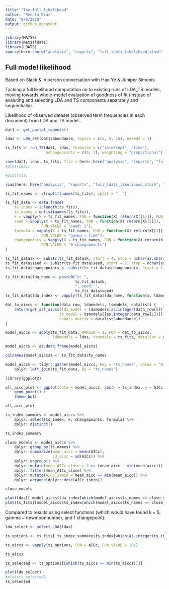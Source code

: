 ```yaml
---
title: "Toy full likelihood"
author: "Renata Diaz"
date: "8/6/2019"
output: github_document
---
```


```r

library(MATSS)
library(matssldats)
library(LDATS)
source(here::here("analysis", "reports", "full_ldats_likelihood_stash", "full_ldats_likelihood.R"))

```

## Full model likelihood

Based on Slack & in person conversation with Hao Ye & Juniper Simonis.

Tacking a full likelihood computation on to existing runs of LDA_TS models, moving towards whole-model evaluation of goodness of fit (instead of evaluting and selecting LDA and TS components separately and sequentially). 

Likelihood of observed dataset (observed term frequencies in each document) from LDA and TS model...

```r
dat1 <- get_portal_rodents()

ldas <- LDA_set(dat1$abundance, topics = c(2, 5, 16), nseeds = 1)

ts_fits <- run_TS(dat1, ldas, formulas = c("intercept", "time"), 
                  nchangepoints = c(0, 1), weighting = "proportional")

save(dat1, ldas, ts_fits, file = here::here("analysis", "reports", "full_ldats_likelihood_stash", "models.RData"))
#plot(lda1)

#plot(ts1)
```

```r
load(here::here("analysis", "reports", "full_ldats_likelihood_stash", "models.RData"))
```

```r

ts_fit_names <- strsplit(names(ts_fits), split = ", ")

ts_fit_data <- data.frame(
    ts_index = 1:length(ts_fits),
    ts_names = unlist(names(ts_fits)),
    k = vapply(X = ts_fit_names, FUN = function(X) return(X[[1]]), FUN.VALUE = "k: 2"),
    seed = vapply(X = ts_fit_names, FUN = function(X) return(X[[2]]), 
                FUN.VALUE = "seed: 1"),
    formula = vapply(X = ts_fit_names, FUN = function(X) return(X[[3]]), 
                FUN.VALUE = "gamma ~ time"),
    changepoints = vapply(X = ts_fit_names, FUN = function(X) return(X[[4]]), 
                FUN.VALUE = "0 changepoints")
)

ts_fit_data$k <- substr(ts_fit_data$k, start = 4, stop = nchar(as.character(ts_fit_data$k)))
ts_fit_data$seed <- substr(ts_fit_data$seed, start = 7, stop = nchar(as.character(ts_fit_data$seed)))
ts_fit_data$changepoints <- substr(ts_fit_data$changepoints, start = 1, stop = nchar(as.character(ts_fit_data$changepoints))- 13)

ts_fit_data$lda_name <- paste0("k: ",
                               ts_fit_data$k, 
                               ", seed: ",
                               ts_fit_data$seed)
ts_fit_data$lda_index <- vapply(ts_fit_data$lda_name, function(x, ldamodels) return(which(names(ldamodels) == x)), ldamodels = ldas, FUN.VALUE = 1)

dat_to_aiccs <- function(data_row, ldamodels, tsmodels, datalist) {
    return(get_all_aiccs(lda_model = ldamodels[as.integer(data_row[8])],
                        ts_model = tsmodels[[as.integer(data_row[1])]],
                        counts_matrix = datalist$abundance))
}

```


```r

model_aiccs <- apply(ts_fit_data, MARGIN = 1, FUN = dat_to_aiccs,
                     ldamodels = ldas, tsmodels = ts_fits, datalist = dat1)

model_aiccs <- as.data.frame(model_aiccs)

colnames(model_aiccs) <- ts_fit_data$ts_names

model_aiccs <- tidyr::gather(model_aiccs, key = "ts_names", value = "AICc") %>%
    dplyr::left_join(ts_fit_data, by = "ts_names")

```


```r

library(ggplot2)

all_aicc_plot <- ggplot(data = model_aiccs, aes(x = ts_index, y = AICc, color = k)) + 
    geom_point() +
    theme_bw()

all_aicc_plot

ts_index_summary <- model_aiccs %>%
    dplyr::select(ts_index, k, changepoints, formula) %>%
    dplyr::distinct()

ts_index_summary

```

```r

close_models <- model_aiccs %>%
    dplyr::group_by(ts_names) %>%
    dplyr::summarize(mean_aicc = mean(AICc),
                     sd_aicc = sd(AICc)) %>% 
    dplyr::ungroup() %>%
    dplyr::mutate(mean_AICc_close = 2 >= (mean_aicc - min(mean_aicc))) %>%
    dplyr::filter(mean_AICc_close) %>%
    dplyr::mutate(AICc_ismin = mean_aicc == min(mean_aicc)) %>%
    dplyr::arrange(dplyr::desc(AICc_ismin))

close_models

```

```r

plot(ldas[[ model_aiccs$lda_index[which(model_aiccs$ts_names == close_models$ts_names[1])][1] ]])
plot(ts_fits[[model_aiccs$ts_index[which(model_aiccs$ts_names == close_models$ts_names[1])][1]]])

```

Compared to results using select functions (which would have found k = 5, gamma ~ newmoonnumber, and 1 changepoint):

```r
lda_select <- select_LDA(ldas)

ts_options <- ts_fits[ ts_index_summary$ts_index[which(as.integer(ts_index_summary$k) == lda_select[[1]]@k)]]

ts_aiccs <- vapply(ts_options, FUN = AICc, FUN.VALUE = 101)

ts_aiccs

ts_selected <- ts_options[[which(ts_aiccs == min(ts_aiccs))]]

plot(lda_select)
#plot(ts_selected)
ts_selected

```